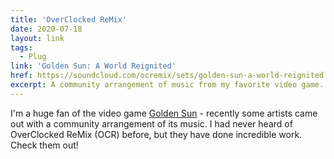 ```yaml
---
title: 'OverClocked ReMix'
date: 2020-07-18
layout: link
tags:
  - Plug
link: 'Golden Sun: A World Reignited'
href: https://soundcloud.com/ocremix/sets/golden-sun-a-world-reignited
excerpt: A community arrangement of music from my favorite video game.
---
```


I'm a huge fan of the video game [Golden Sun](https://en.wikipedia.org/wiki/Golden_Sun) - recently some artists came out with a community arrangement of its music. I had never heard of OverClocked ReMix (OCR) before, but they have done incredible work. Check them out!
